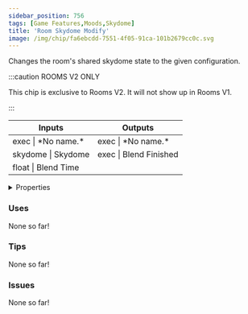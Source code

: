```yaml
---
sidebar_position: 756
tags: [Game Features,Moods,Skydome]
title: 'Room Skydome Modify'
image: /img/chip/fa6ebcdd-7551-4f05-91ca-101b2679cc0c.svg
---
```


Changes the room's shared skydome state to the given configuration.

:::caution ROOMS V2 ONLY

This chip is exclusive to Rooms V2. It will not show up in Rooms V1.

:::


<IChip uuid="fa6ebcdd-7551-4f05-91ca-101b2679cc0c"/>

<table><thead><tr><th>Inputs</th><th>Outputs</th></tr></thead><tbody><tr><td>exec | *No name.*</td><td>exec | *No name.*</td></tr><tr><td>skydome | Skydome</td><td>exec | Blend Finished</td></tr><tr><td>float | Blend Time</td><td /></tr></tbody></table>

<details>
  <summary>Properties</summary>
  <div>
    <div>
    <table>
      <tbody>
        <tr>
          <td>Is beta required?</td>
          <td>No</td>
        </tr>
        <tr>
          <td>Is chip a trolling risk?</td>
          <td>No</td>
        </tr>
        <tr>
          <td>Is chip a role assignment risk?</td>
          <td>No</td>
        </tr>
        <tr>
          <td>Chip UUID</td>
          <td>fa6ebcdd-7551-4f05-91ca-101b2679cc0c</td>
        </tr>
        <tr>
          <td>Room availability</td>
          <td>Rooms V2 only</td>
        </tr>
      </tbody>
    </table>
    </div>
  </div>
</details>

### Uses

None so far!

### Tips

None so far!

### Issues

None so far!